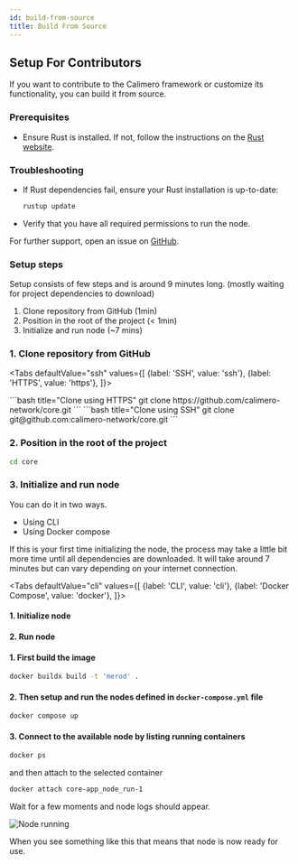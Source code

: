 ```yaml
---
id: build-from-source
title: Build From Source
---
```



## Setup For Contributors

If you want to contribute to the Calimero framework or customize its
functionality, you can build it from source.

### Prerequisites

- Ensure Rust is installed. If not, follow the instructions on the
  [Rust website](https://www.rust-lang.org/tools/install).

### Troubleshooting

- If Rust dependencies fail, ensure your Rust installation is up-to-date:

  ```bash
  rustup update
  ```

- Verify that you have all required permissions to run the node.

For further support, open an issue on
[GitHub](https://github.com/calimero-network/core/issues).

### Setup steps

Setup consists of few steps and is around 9 minutes long. (mostly waiting for
project dependencies to download)

1. Clone repository from GitHub (1min)
2. Position in the root of the project (< 1min)
3. Initialize and run node (~7 mins)

### 1. Clone repository from GitHub


<Tabs
    defaultValue="ssh"
    values={[
        {label: 'SSH', value: 'ssh'},
        {label: 'HTTPS', value: 'https'},
    ]}>

<TabItem value="https">
```bash title="Clone using HTTPS"
git clone https://github.com/calimero-network/core.git
```
</TabItem>
<TabItem value="ssh">
```bash title="Clone using SSH"
git clone git@github.com:calimero-network/core.git
```
</TabItem>
</Tabs>

### 2. Position in the root of the project

```bash title="Terminal"
cd core
```

### 3. Initialize and run node

You can do it in two ways.

- Using CLI
- Using Docker compose

If this is your first time initializing the node, the process may take a little
bit more time until all dependencies are downloaded. It will take around 7
minutes but can vary depending on your internet connection.

<Tabs
    defaultValue="cli"
    values={[
        {label: 'CLI', value: 'cli'},
        {label: 'Docker Compose', value: 'docker'},
    ]}>
<TabItem value="cli">

#### 1. Initialize node

<InitNode />

#### 2. Run node

<RunNode />

</TabItem>
<TabItem value="docker">

#### 1. First build the image

```bash title="Terminal"
docker buildx build -t 'merod' .
```

#### 2. Then setup and run the nodes defined in `docker-compose.yml` file

```bash title="Terminal"
docker compose up
```

#### 3. Connect to the available node by listing running containers

```bash title="Terminal"
docker ps
```

and then attach to the selected container

```bash title="Node Terminal"
docker attach core-app_node_run-1
```

Wait for a few moments and node logs should appear.

![Node running](/setup/node-running.png)

When you see something like this that means that node is now ready for use.

</TabItem>
</Tabs>
